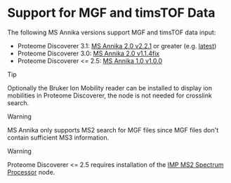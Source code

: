# Support for MGF and timsTOF Data

The following MS Annika versions support MGF and timsTOF data input:
- Proteome Discoverer 3.1: [MS Annika 2.0 v2.2.1](https://github.com/hgb-bin-proteomics/MSAnnika/releases/tag/v2.2.1) or greater (e.g. [latest](https://github.com/hgb-bin-proteomics/MSAnnika/raw/master/releases/latest/PD3.1/latest.zip))
- Proteome Discoverer 3.0: [MS Annika 2.0 v1.1.4fix](https://github.com/hgb-bin-proteomics/MSAnnika/releases/tag/v1.1.4fix)
- Proteome Discoverer \<= 2.5: [MS Annika 1.0 v1.0.0](https://github.com/hgb-bin-proteomics/MSAnnika/releases/tag/v1.0.0)

> [!TIP]
>
> Optionally the Bruker Ion Mobility reader can be installed to display ion mobilities in Proteome Discoverer, the node is not needed for crosslink search.

> [!WARNING]
>
> MS Annika only supports MS2 search for MGF files since MGF files don't contain sufficient MS3 information.

> [!WARNING]
>
> Proteome Discoverer \<= 2.5 requires installation of the [IMP MS2 Spectrum Processor](https://ms.imp.ac.at/?action=spectrum-processor) node.
